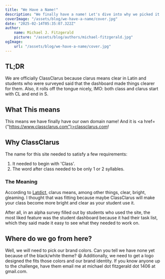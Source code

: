```yaml
---
title: "We Have a Name!"
description: "We finally have a name! Let's dive into why we picked it."
coverImage: "/assets/blog/we-have-a-name/cover.jpg"
date: "2025-02-14T05:35:07.322Z"
author:
    name: Michael J. Fitzgerald
    picture: "/assets/blog/authors/michael-fitzgerald.jpg"
ogImage:
    url: "/assets/blog/we-have-a-name/cover.jpg"
---
```


## TL;DR

We are officially ClassClarus because clarus means clear in Latin and students who were surveyed said that the dashboard made things clearer for them. Also, it rolls off the tongue nicely, IMO: both class and clarus start with CL and end in S.

## What This means

This means we have finally have our own domain name! And it is <a href={"https://www.classclarus.com"}>classclarus.com</a>!

## Why ClassClarus

The name for this site needed to satisfy a few requirements:

1. It needed to begin with 'Class'.
2. The word after class needed to be only 1 or 2 syllables.

### The Meaning

According to <a href="https://latin-dictionary.net/definition/10281/clarus-clara">Latdict</a>, clarus means, among other things, clear, bright, gleaming. I thought that was fitting because maybe ClassClarus will make your class become more bright and clear as your student use it. 

After all, in an alpha survey filled out by students who used the site, the most liked feature was the student dashboard because it had their task list, which they said made it easy to see what they needed to work on.

## Where do we go from here?

Well, we will need to pick our brand colors. Can you tell we have none yet because of the black/white theme? 😆 Additionally, we need to get a logo designed the fits those colors and our brand identity. If you know anyone up to the challenge, have them email me at michael dot fitzgerald dot 1406 at gmail.com.
